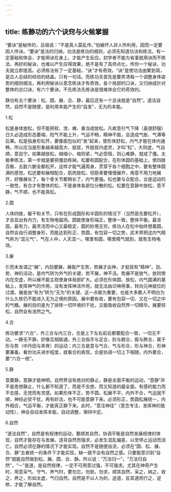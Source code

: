 ```yaml
---
---
---
```

title: 练静功的六个诀窍与火候掌握
---



“要诀”是秘传的，吕祖说：“不是真人莫乱传。”怕被坏人非人所利用，因而一定要因人传诀。“要诀”是法的归纳，功法是练功的细则，必须先知道功法和练法，有一定基础和体会，才能用诀在身上，才能产生反应。初学者不能为省事就用诀而不练法，再好的秘诀，也难以产生应得效果，绝不是有了高师点化，传你一个秘诀，功夫就立即提高。必须练法有了一定基础，“诀”才有奇效。“诀”是使功法由繁到简，是古人总结的经验的结晶，只有一句话。而练功夫首先是要弄清每一个调整身体姿势的细则细法，再利用秘诀以意念练诀才有奇效，各个局部的口诀，又归纳成针对整体的总口诀，有六个要诀。不先练法先练诀是很难体会它的奇效的。

静功有五个要诀：松、圆、展、合、静，最后还有一个总诀就是“自然”。道法自然，自然不是随便，是利用本能产生的“自发”，无为的本能。

1.松

松是身体放松，但不能把软、泄、瘫、垂当成放松。凡故意引气下降（虽很舒服）日久必造成形态萎缩，阳气不能上升，气运不畅，精神不振，会造成气胀、气滞等后果。松是指身形松开，要像面包似的“发”起来，使形体舒松，内气才能在体内通畅，所以应当是形象越来越高大、挺拔，外挺拔内虚灵，才叫“松”，大则虚，气自顺，意自宁。如果越放松，越缩小，缩则紧，气必受阻，则心难静，就成了僵。太极拳练法，第一步就是要把僵劲练掉。松要和圆配合，在形体圆的基础上，使四肢百骸、五脏六腑全都松开，这样才能气遍周身，贯穿于各个细胞之中，要有整体圆满的感觉。松还要和展相配合，肌肉放松，但筋骨要慢慢展开，用意不用力地展开，好像展长了，每个骨关节都稍长了，内气更强。松也要与合配合，合是运动的一致性，有合才有整体的松，不是身体各部位分散的松。松要在意静中放松，意不静，气不顺，也不能真松。

2.圆

人体四肢，躯干和关节，只有在形成圆形和半圆形的情况下（当然首先要松开），才会显出有内力，有生物电磁场。圆能使身形端正，整体一致，整体平衡。最坚固，最有力，最灵活而中心又最稳定，圆的妙用无穷。练功人在松中始终想着圆，自然会自行调整身形，而能达到形正、势圆，有包容一切之势，武术界把这内气精气称为“混元气”，气在人中，人天混一。哪里有圆，哪里精气就到，就有生物电场。

3.展

引而未发谓之“展”，内劲要展，展能产生势，势展才出神，才挺拔有“精神”。劲、势、神的活动，是内气转为外气的关键，势不展，神不活。势展不是放气，放则使内在空虚，所以展不能主观使身体局部扩大。必须在形体圆、放松，内气圆满的基础上，发挥神气的作用，没有发挥神活作用，就无法由识神用事，转向元神就位的过渡。展是由“有为”转为“无为”的关键，这一点极为重要，也是大多数人不明白为什么久练仍不能进入无为之境的原因。展中要有收，要有包容一切、又在一切之中的气概。展的目的是为了排除一切环境的干扰，又能吸收自然界一切精华。展要轻松，自然会有浩然之气。

4.合

练功要求“六合”，外三合与内三合，合是上下左右前后都要配合一致，一切无不动，一静无不静，好像互相联通，外三合指手与足合，肘与膝合，肩与胯合，属于形与势（中丹田与夹脊）的运动；内三合是意与气合，气与形合，形与神合，形神要兼备。看你功夫进步程度，就看合的表现，合是协调一切上下相随，内外要合，要“六合一统”。

5.静

意要静，意静才能神明。自然界没有绝对的静止，静是全面平衡的运动，“意静”并不是思想静止，什么都不知道了，而是不去想，而又知道的最全面。有感的能力而不去感，无觉而有灵感。如果形体不正，势不圆，松展不平，内外不合，气运就不顺，神经必受干扰，再有妙法，也不可能意静下来。必须形正，势圆松展统一，内外相合，气运平衡，才能真正静下来。此时，“意注神往”（意念专注，发挥神的能动性），神会自动发挥本能，自动调整，保持中定。

6.自然

“道法自然”，自然是有规律的运动，要顺其自然，协调平衡是自然发展规律的体现，自然才能存在与发展。违背自然而强求，必发生混乱偏差，以至停止运动而消亡。自然必须在静的情况下才能实现。自然不是随便自流，必须在“圆、松、展、合、静”五者统一的条件下才能实现，缺一就不会有自然之感。只要能意识到“自然”就能自然做到松、展、圆、合、静。所以说：“万法归一”，“万法归自然”，“一”是道，是自然规律，一定不可用意过强，不可强求。尤其在神奇产生时，用意采气、守气、养气时，要勿忘，勿助，勿求，顺其自然，采之，纳之，收之，养之，形如太虚，气归自然。自然是不以人为的，逆道，反其道而行之，逆修，才能了解自然。